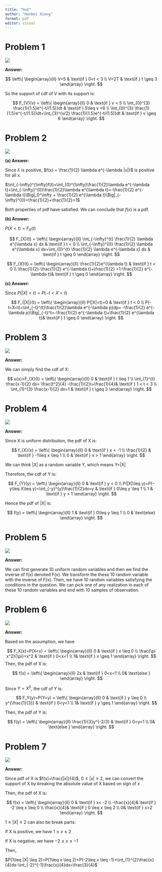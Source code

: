 ```yaml
---
title: "hw2"
author: "Hanbei Xiong"
format: pdf
editor: visual
---
```


# Problem 1

![](images/4681706478246_.pic.jpg)

**Answer:**

$$
\left\{
    \begin{array}{ll}
        V=5 & \text{if } 0<t < 3 \\
        V=2T & \text{if } t \geq 3
    \end{array}
\right.
$$

So the support of cdf of V with its support is:

$$
F_{V}(v) = 
\left\{
    \begin{array}{ll}
        0 & \text{if } v < 5 \\
        \int_{0}^{3} \frac{1}{1.5}e^{-t/(1.5)}dt & \text{if } 5\leq v <6 \\
        \int_{0}^{3} \frac{1}{1.5}e^{-t/(1.5)}dt+\int_{3}^{v/2} \frac{1}{1.5}e^{-t/(1.5)}dt & \text{if } v \geq 6
    \end{array}
\right.
$$

# Problem 2

![](images/4691706478253_.pic.jpg)

**(a) Answer:**

Since $\lambda$ is positive, $f(x) = \frac{1}{2} \lambda e^{-\lambda |x|}$ is positive for all x.

$\int_{-\infty}^{\infty}f(t)=\int_{0}^{\infty}\frac{1}{2}\lambda e^{-\lambda t}+\int_{-\infty}^{0}\frac{1}{2}\lambda e^{\lambda t}=-\frac{1}{2} e^{-\lambda t}\Big|_0^\infty + \frac{1}{2} e^{\lambda t}\Big|_{-\infty}^{0}=\frac{1}{2}+\frac{1}{2}=1$

Both properties of pdf have satisfied. We can conclude that $f(x)$ is a pdf.

**(b) Answer:**

$P(X<t)=F_{X}(t)$

$$
F_{X}(t) = 
\left\{
    \begin{array}{ll}
        \int_{-\infty}^{t} \frac{1}{2} \lambda e^{\lambda x} dx & \text{if } t < 0 \\
        \int_{-\infty}^{0} \frac{1}{2} \lambda e^{\lambda x} dx+\int_{0}^{t} \frac{1}{2} \lambda e^{-\lambda x} dx & \text{if } t \geq 0
    \end{array}
\right.
$$

$$
F_{X}(t) = 
\left\{
    \begin{array}{ll}
        \frac{1}{2}e^{\lambda t} & \text{if } t < 0 \\
        \frac{1}{2}-\frac{1}{2} e^{-\lambda t}+\frac{1}{2} =1-\frac{1}{2} e^{-\lambda t}& \text{if } t \geq 0 
    \end{array}
\right.
$$

**(c) Answer:**

Since $P(|X|<t)=P(-t<X<t)$

$$
F_{|X|}(t) = 
\left\{
    \begin{array}{ll}
        P(|X|<t)=0 & \text{if } t < 0 \\
        P(-t<X<t)=\int_{-t}^{t}\frac{1}{2}\lambda e^{-\lambda p}dp= -\frac{1}{2} e^{-\lambda p}\Big|_{-t}^t=-\frac{1}{2} e^{-\lambda t}+\frac{1}{2} e^{\lambda t}& \text{if } t \geq 0
    \end{array}
\right.
$$

# Problem 3

![](images/4701706478264_.pic.jpg)

**Answer:**

We can simply find the cdf of X:

$$
u(x)=F_{X}(t) = 
\left\{
    \begin{array}{ll}
        0 & \text{if } t \leq 1 \\
        \int_{1}^{t} \frac{x-1}{2}  dx= \frac{t^2}{4} -\frac{1}{2}t+\frac{1}{4}& \text{if } 1 < t < 3 \\
        \int_{1}^{3} \frac{x-1}{2}  dx=1 & \text{if } t \geq 3
    \end{array}
\right.
$$

# Problem 4

![](images/4711706478272_.pic.jpg)

**Answer:**

Since X is uniform distribution, the pdf of X is:

$$
f_{X}(x) = 
\left\{
    \begin{array}{ll}
        0 & \text{if } x < -1 \\
        \frac{1}{2} & \text{if } -1\leq x \leq 1 \\ 
        0 & \text{if } x > 1 
    \end{array}
\right.
$$

We can think \|X\| as a random variable Y, which means Y=\|X\|

Therefore, the cdf of Y is:

$$
F_{Y}(y) = 
\left\{
    \begin{array}{ll}
        0 & \text{if } y < 0 \\
        P(|X|\leq y)=P(-y\leq X\leq y)=\int_{-y}^{y}\frac{1}{2}dx=y & \text{if } 0\leq y \leq 1 \\
        1 & \text{if } y > 1 
    \end{array}
\right.
$$

Hence the pdf of \|X\| is:

$$
f(y) = 
\left\{
    \begin{array}{ll}
        1 & \text{if } 0\leq y \leq 1 \\
        0 & \text{else}  
    \end{array}
\right.
$$

# Problem 5

![](images/4721706478278_.pic.jpg)

**Answer:**

We can first generate 10 uniform random variables and then we find the inverse of f(x) denoted F(x). We transform the these 10 random variable with the inverse of F(x). Then, we have 10 random variables satisfying the conditions in the question. We can pick one of any realization in each of these 10 random variables and end with 10 samples of observation.

# Problem 6

![](images/4731706478289_.pic.jpg)

**Answer:**

Based on the assumption, we have

$$
F_X(x)=P(X<x) = 
\left\{
    \begin{array}{ll}
        0 & \text{if } x \leq 0 \\
        \frac{\pi x^2}{\pi}=x^2 & \text{if } 0<x<1 \\
        1& \text{if } x \geq 1 
    \end{array}
\right.
$$ Then, the pdf of X is:

$$
f(x) = 
\left\{
    \begin{array}{ll}
        2x & \text{if } 0<x<1 \\
        0& \text{else }  
    \end{array}
\right.
$$

Since $Y=X^3$, the cdf of Y is:

$$
F_Y(y)=P(Y<y) = 
\left\{
    \begin{array}{ll}
        0 & \text{if } y \leq 0 \\
        y^{\frac{1}{3}} & \text{if } 0<y<1 \\
        1& \text{if } y \geq 1 
    \end{array}
\right.
$$

Then, the pdf of Y is:

$$
f(y) = 
\left\{
    \begin{array}{ll}
        \frac{1}{3}y^{-2/3} & \text{if } 0<y<1 \\
        0& \text{else }  
    \end{array}
\right.
$$

# Problem 7

![](images/4741706478296_.pic.jpg)

**Answer:**

Since pdf of X is $f(x)=\frac{|x|}{4}$, $0\leq |x|\leq 2$, we can convert the support of X by breaking the absolute value of X based on sign of x

Then, the pdf of X is:

$$
f(x) = 
\left\{
    \begin{array}{ll}
        0 & \text{if } x< -2 \\
        -\frac{x}{4}& \text{if } -2 \leq x \leq 0 \\
        \frac{x}{4}& \text{if } 0 \leq x \leq 2 \\
        0& \text{if } x>2
    \end{array}
\right.
$$

$1\leq |X| \leq 2$ can also be break parts:

If X is positive, we have $1\leq x \leq 2$

If X is negative, we have $-2\leq x \leq -1$

Then,

$P(1\leq |X| \leq 2)=P(1\leq x \leq 2)+P(-2\leq x \leq -1)=\int_{1}^{2}\frac{x}{4}dx-\int_{-2}^{-1}\frac{x}{4}dx=\frac{3}{4}$
